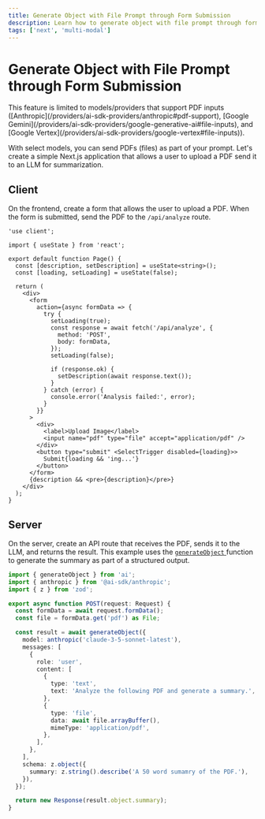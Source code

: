 ```yaml
---
title: Generate Object with File Prompt through Form Submission
description: Learn how to generate object with file prompt through form submission using the AI SDK and Next.js
tags: ['next', 'multi-modal']
---
```


# Generate Object with File Prompt through Form Submission

<Note>
  This feature is limited to models/providers that support PDF inputs
  ([Anthropic](/providers/ai-sdk-providers/anthropic#pdf-support), [Google
  Gemini](/providers/ai-sdk-providers/google-generative-ai#file-inputs), and
  [Google Vertex](/providers/ai-sdk-providers/google-vertex#file-inputs)).
</Note>

With select models, you can send PDFs (files) as part of your prompt. Let's create a simple Next.js application that allows a user to upload a PDF send it to an LLM for summarization.

## Client

On the frontend, create a form that allows the user to upload a PDF. When the form is submitted, send the PDF to the `/api/analyze` route.

```tsx file="app/page.tsx"
'use client';

import { useState } from 'react';

export default function Page() {
  const [description, setDescription] = useState<string>();
  const [loading, setLoading] = useState(false);

  return (
    <div>
      <form
        action={async formData => {
          try {
            setLoading(true);
            const response = await fetch('/api/analyze', {
              method: 'POST',
              body: formData,
            });
            setLoading(false);

            if (response.ok) {
              setDescription(await response.text());
            }
          } catch (error) {
            console.error('Analysis failed:', error);
          }
        }}
      >
        <div>
          <label>Upload Image</label>
          <input name="pdf" type="file" accept="application/pdf" />
        </div>
        <button type="submit" <SelectTrigger disabled={loading}>>
          Submit{loading && 'ing...'}
        </button>
      </form>
      {description && <pre>{description}</pre>}
    </div>
  );
}
```

## Server

On the server, create an API route that receives the PDF, sends it to the LLM, and returns the result. This example uses the [ `generateObject` ](/docs/reference/ai-sdk-core/generate-object) function to generate the summary as part of a structured output.

```typescript file="app/api/analyze/route.ts"
import { generateObject } from 'ai';
import { anthropic } from '@ai-sdk/anthropic';
import { z } from 'zod';

export async function POST(request: Request) {
  const formData = await request.formData();
  const file = formData.get('pdf') as File;

  const result = await generateObject({
    model: anthropic('claude-3-5-sonnet-latest'),
    messages: [
      {
        role: 'user',
        content: [
          {
            type: 'text',
            text: 'Analyze the following PDF and generate a summary.',
          },
          {
            type: 'file',
            data: await file.arrayBuffer(),
            mimeType: 'application/pdf',
          },
        ],
      },
    ],
    schema: z.object({
      summary: z.string().describe('A 50 word sumamry of the PDF.'),
    }),
  });

  return new Response(result.object.summary);
}
```
